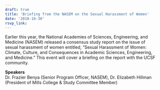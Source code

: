 ```yaml
---
draft: true 
title: 'Briefing from the NASEM on the Sexual Harassment of Women'
date: '2018-10-30'
rsvp_link: 
---
```


Earlier this year, the National Academies of Sciences, Engineering, and Medicine (NASEM) released a consensus study report on the issue of sexual harassment of women entitled, "Sexual Harassment of Women: Climate, Culture, and Consequences in Academic Sciences, Engineering, and Medicine." This event will cover a briefing on the report with the UCSF community.

<b>Speakers</b>  
Dr. Frazier Benya (Senior Program Officer, NASEM), Dr. Elizabeth Hillman (President of Mills College & Study Committee Member)




